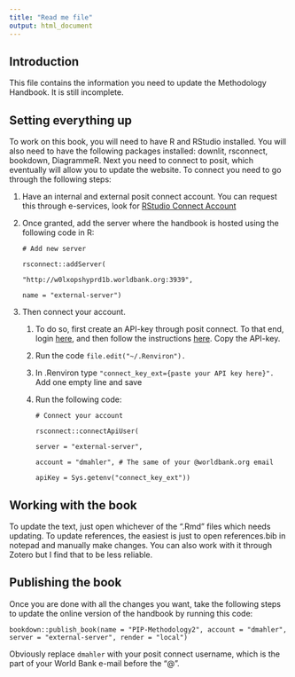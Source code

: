 ---
title: "Read me file"
output: html_document
---

## Introduction

This file contains the information you need to update the Methodology Handbook. It is still incomplete.

## Setting everything up

To work on this book, you will need to have R and RStudio installed. You will also need to have the following packages installed: downlit, rsconnect, bookdown, DiagrammeR. Next you need to connect to posit, which eventually will allow you to update the website. To connect you need to go through the following steps:

1.  Have an internal and external posit connect account. You can request this through e-services, look for [RStudio Connect Account](https://worldbankgroup.service-now.com/wbg?id=wbg_sc_catalog&sys_id=990fc3681bf47850a4d2fff7cc4bcbca)

2.  Once granted, add the server where the handbook is hosted using the following code in R:

    `# Add new server`

    `rsconnect::addServer(`

    `"http://w0lxopshyprd1b.worldbank.org:3939",`

    `name = "external-server")`

3.  Then connect your account.

    1.  To do so, first create an API-key through posit connect. To that end, login [here](https://datanalytics.worldbank.org/connect/), and then follow the instructions [here](https://docs.posit.co/connect/user/api-keys/#:~:text=To%20create%20an%20API%20Key,to%20the%20API%20Keys%20page.). Copy the API-key.

    2.  Run the code `file.edit("~/.Renviron").`

    3.  In .Renviron type `"connect_key_ext={paste your API key here}".` Add one empty line and save

    4.  Run the following code:

        `# Connect your account`

        `rsconnect::connectApiUser(`

        `server = "external-server",`

        `account = "dmahler", # The same of your @worldbank.org email`

        `apiKey = Sys.getenv("connect_key_ext"))`

## Working with the book

To update the text, just open whichever of the ".Rmd" files which needs updating. To update references, the easiest is just to open references.bib in notepad and manually make changes. You can also work with it through Zotero but I find that to be less reliable.

## Publishing the book

Once you are done with all the changes you want, take the following steps to update the online version of the handbook by running this code:

`bookdown::publish_book(name = "PIP-Methodology2", account = "dmahler", server = "external-server", render = "local")`

Obviously replace `dmahler` with your posit connect username, which is the part of your World Bank e-mail before the "\@".

